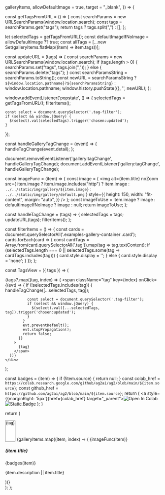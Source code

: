   galleryItems,
  allowDefaultImage = true,
  target = "_blank",
}) => {

  const getTagsFromURL = () => {
    const searchParams = new URLSearchParams(window.location.search);
    const tags = searchParams.get("tags");
    return tags ? tags.split(",") : [];
  };

  let selectedTags = getTagsFromURL();
  const defaultImageIfNoImage = allowDefaultImage ?? true;
  const allTags = [...new Set(galleryItems.flatMap((item) => item.tags))];

  const updateURL = (tags) => {
    const searchParams = new URLSearchParams(window.location.search);
    if (tags.length > 0) {
      searchParams.set("tags", tags.join(","));
    } else {
      searchParams.delete("tags");
    }
    const searchParamsString = searchParams.toString();
    const newURL = searchParamsString ? `${window.location.pathname}?${searchParamsString}` : window.location.pathname;
    window.history.pushState({}, '', newURL);
  };

  window.addEventListener('popstate', () => {
    selectedTags = getTagsFromURL();
    filterItems();

    const select = document.querySelector('.tag-filter');
    if (select && window.jQuery) {
      $(select).val(selectedTags).trigger('chosen:updated');
    }
  });

  const handleGalleryTagChange = (event) => {
    handleTagChange(event.detail);
  };

  document.removeEventListener('gallery:tagChange', handleGalleryTagChange);
  document.addEventListener('gallery:tagChange', handleGalleryTagChange);

  const imageFunc = (item) => {
    const image = (
      <img
        alt={item.title}
        noZoom
        src={
          item.image
            ? item.image.includes("http")
              ? item.image
              : `../../static/img/gallery/${item.image}`
            : `../../static/img/gallery/default.png`
        }
        style={{
          height: 150,
          width: "fit-content",
          margin: "auto",
        }}
      />
    );
    const imageToUse = item.image
      ? image
      : defaultImageIfNoImage
      ? image
      : null;
    return imageToUse;
  };

  const handleTagChange = (tags) => {
    selectedTags = tags;
    updateURL(tags);
    filterItems();
  };

  const filterItems = () => {
        const cards = document.querySelectorAll('.examples-gallery-container .card');
        cards.forEach(card => {
            const cardTags = Array.from(card.querySelectorAll('.tag')).map(tag => tag.textContent);
            if (selectedTags.length === 0 || selectedTags.some(tag => cardTags.includes(tag))) {
                card.style.display = '';
            } else {
                card.style.display = 'none';
            }
        });
    };

  const TagsView = ({ tags }) => (
    <div className="tags-container">
      {tags?.map((tag, index) => (
        <span
          className="tag"
          key={index}
          onClick={(evt) => {
            if (!selectedTags.includes(tag)) {
              handleTagChange([...selectedTags, tag]);

              const select = document.querySelector('.tag-filter');
              if (select && window.jQuery) {
                $(select).val([...selectedTags, tag]).trigger('chosen:updated');
              }
            }
            evt.preventDefault();
            evt.stopPropagation();
            return false;
          }}
        >
          {tag}
        </span>
      ))}
    </div>
  );

  const badges = (item) => {
    if (!item.source) {
      return null;
    }
    const colab_href = `https://colab.research.google.com/github/ag2ai/ag2/blob/main/${item.source}`;
    const github_href = `https://github.com/ag2ai/ag2/blob/main/${item.source}`;
    return (<span>
      <a style={{marginRight: '5px'}}href={colab_href} target="_parent"><img src="https://colab.research.google.com/assets/colab-badge.svg" alt="Open In Colab"/></a>
      <a href={github_href} target="_parent"><img alt="Static Badge" src="https://img.shields.io/badge/Open%20on%20GitHub-grey?logo=github"/></a>
      </span>
    );
  }

  return (
    <div className="examples-gallery-container">
      <select
        multiple
        className="tag-filter"
        data-placeholder="Filter by tags"
      >
        {allTags.map(tag => (
          <option key={tag} value={tag}>
            {tag}
          </option>
        ))}
      </select>
      <CardGroup cols={3}>
        {galleryItems.map((item, index) => (
          <Card key={index} href={item.link}>
            {imageFunc(item)}
            <h5 className="card-title">{item.title}</h5>
            {badges(item)}
            <p className="card-description">{item.description || item.title}</p>
            <TagsView tags={item.tags} />
          </Card>
        ))}
      </CardGroup>
    </div>
  );
};
